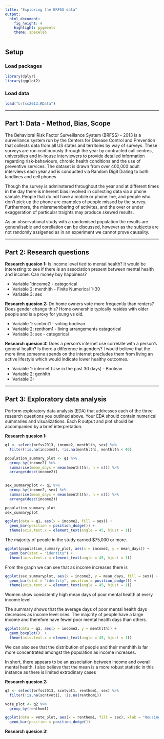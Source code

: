 ```yaml
---
title: "Exploring the BRFSS data"
output: 
  html_document: 
    fig_height: 4
    highlight: pygments
    theme: spacelab
---
```


## Setup

### Load packages

```r
library(dplyr)
library(ggplot2)
```

### Load data

```r
load("brfss2013.RData")
```

* * *
## Part 1: Data - Method, Bias, Scope

The Behavioral Risk Factor Surveillance System (BRFSS) - 2013 is a surveillance system run by the Centers for Disease Control and Prevention that collects data from all US states and territoies by way of surveys. These surveys are run continuously through the year by contracted call centres, universities and in-house interviewers to provide detailed information regarding risk-behaviours, chronic health conditions and the use of preventive services. The dataset is drawn from over 400,000 adult interviews each year and is conducted via Random Digit Dialing to both landlines and cell phones.

Though the survey is adminstered throughout the year and at different times in the day there is inherent bias involved in collecting data via a phone sample. People that do not have a mobile or phone line, and people who don't pick up the phone are examples of people missed by the survey. Furthermore, the misremembering of activites, and the over or under exaggeration of particular traights may produce skewed results.

As an observational study with a randomised population the results are generalisable and corellation can be discussed, however as the subjects are not randomly assigened as in an experiment we cannot prove causality.

* * *

## Part 2: Research questions

**Research quesion 1:**
Is income level tied to mental health? It would be interesting to see if there is an association present between mental health and income. Can money buy happiness?
<ul>
<li>Variable 1:income2 - categorical</li>
<li>Variable 2: menthlth - Finite Numerical 1-30</li> 
<li>Variable 3: sex</li>
</ul>
**Research quesion 2:**
Do home owners vote more frequently than renters? Does gender change this? Home ownership typically resides with older people and is a proxy for young vs old.
<ul>
<li>Variable 1: scntvot1 - voting boolean</li>
<li>Variable 2: renthom1 - living arrangements catagorical</li>
<li>Variable 3: sex - categorical </li>
</ul>
**Research quesion 3:**
Does a person's internet use correlate with a person's general health? Is there a difference in genders? I would believe that the more time someone spends on the internet precludes them from living an active lifestyle which would indicate lower healthy outcomes.
<ul>
<li>Variable 1: internet (Use in the past 30 days) - Boolean</li>
<li>Variable 2: genhlth</li>
<li>Variable 3:</li>
</ul>
* * *

## Part 3: Exploratory data analysis

Perform exploratory data analysis (EDA) that addresses each of the three research questions you outlined above. Your EDA should contain numerical summaries and visualizations. Each R output and plot should be accompanied by a brief interpretation. 

**Research quesion 1:**

```r
q1 <- select(brfss2013, income2, menthlth, sex) %>% 
  filter(!is.na(income2), !is.na(menthlth), menthlth < 40)

population_summary_plot <- q1 %>%
  group_by(income2) %>%
  summarise(mean_days = mean(menthlth), n = n()) %>%
  arrange(desc(income2))

  
sex_summaryplot <- q1 %>%
  group_by(income2, sex) %>%
  summarise(mean_days = mean(menthlth), n = n()) %>%
  arrange(desc(income2))

population_summary_plot
sex_summaryplot
```


```r
ggplot(data = q1, aes(x = income2, fill = sex)) +
  geom_bar(position = position_dodge()) + 
  theme(axis.text.x = element_text(angle = 45, hjust = 1))
```

The majority of people in the study earned $75,000 or more.

```r
ggplot(population_summary_plot, aes(x = income2, y = mean_days)) +
  geom_bar(stat = "identity") + 
  theme(axis.text.x = element_text(angle = 45, hjust = 1))
```

From the graph we can see that as income increases there is 

```r
ggplot(sex_summaryplot, aes(x = income2, y = mean_days, fill = sex)) +
  geom_bar(stat = "identity", position = position_dodge()) + 
  theme(axis.text.x = element_text(angle = 45, hjust = 1))
```
Women show consistently high mean days of poor mental health at every income level.
  
The summary shows that the average days of poor mental health days decreases as income level rises. The majority of people have a large income and therefore have fewer poor mental health days than others.

```r
ggplot(data = q1, aes(x = income2, y = menthlth)) +
  geom_boxplot()  + 
  theme(axis.text.x = element_text(angle = 45, hjust = 1))
```

We can also see that the distribution of people and their menthlth is far more concentrated amongst the population as income increases.

In short, there appears to be an association between income and overall mental health. I also believe that the mean is a more robust statistic in this instance as there is limited extrodinary cases 

**Research quesion 2:**

```r
q2 <- select(brfss2013, scntvot1, renthom1, sex) %>% 
  filter(!is.na(scntvot1), !is.na(renthom1))

vote_plot <- q2 %>%
  group_by(renthom1)

ggplot(data = vote_plot, aes(x = renthom1, fill = sex), xlab = "Housing Arrangements", ylab = "Count of Population") +
  geom_bar(position = position_dodge())
```



**Research quesion 3:**

```r

```


